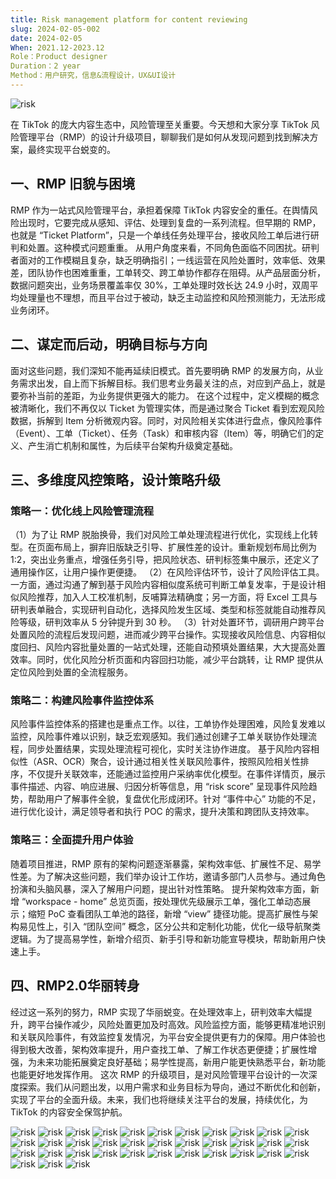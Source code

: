 ```yaml
---
title: Risk management platform for content reviewing
slug: 2024-02-05-002
date: 2024-02-05
When: 2021.12-2023.12
Role：Product designer
Duration：2 year 
Method：用户研究，信息&流程设计，UX&UI设计
---
```


<Image src="/risk/risk.001.png" alt="risk" className="mb-6 rounded-lg" />

在 TikTok 的庞大内容生态中，风险管理至关重要。今天想和大家分享 TikTok 风险管理平台（RMP）的设计升级项目，聊聊我们是如何从发现问题到找到解决方案，最终实现平台蜕变的。

## 一、RMP 旧貌与困境
RMP 作为一站式风险管理平台，承担着保障 TikTok 内容安全的重任。在舆情风险出现时，它要完成从感知、评估、处理到复盘的一系列流程。但早期的 RMP，也就是 “Ticket Platform”，只是一个单线任务处理平台，接收风险工单后进行研判和处置。这种模式问题重重。
从用户角度来看，不同角色面临不同困扰。研判者面对的工作模糊且复杂，缺乏明确指引；一线运营在风险处置时，效率低、效果差，团队协作也困难重重，工单转交、跨工单协作都存在阻碍。从产品层面分析，数据问题突出，业务场景覆盖率仅 30%，工单处理时效长达 24.9 小时，双周平均处理量也不理想，而且平台过于被动，缺乏主动监控和风险预测能力，无法形成业务闭环。

## 二、谋定而后动，明确目标与方向
面对这些问题，我们深知不能再延续旧模式。首先要明确 RMP 的发展方向，从业务需求出发，自上而下拆解目标。我们思考业务最关注的点，对应到产品上，就是要弥补当前的差距，为业务提供更强大的能力。
在这个过程中，定义模糊的概念被清晰化，我们不再仅以 Ticket 为管理实体，而是通过聚合 Ticket 看到宏观风险数据，拆解到 Item 分析微观内容。同时，对风险相关实体进行盘点，像风险事件（Event）、工单（Ticket）、任务（Task）和审核内容（Item）等，明确它们的定义、产生消亡机制和属性，为后续平台架构升级奠定基础。

## 三、多维度风控策略，设计策略升级

### 策略一：优化线上风险管理流程
（1）为了让 RMP 脱胎换骨，我们对风险工单处理流程进行优化，实现线上化转型。在页面布局上，摒弃旧版缺乏引导、扩展性差的设计。重新规划布局比例为 1:2，突出业务重点，增强任务引导，把风险状态、研判标签集中展示，还定义了通用操作区，让用户操作更便捷。
（2）在风险评估环节，设计了风险评估工具。一方面，通过沟通了解到基于风险内容相似度系统可判断工单复发率，于是设计相似风险推荐，加入人工校准机制，反哺算法精确度；另一方面，将 Excel 工具与研判表单融合，实现研判自动化，选择风险发生区域、类型和标签就能自动推荐风险等级，研判效率从 5 分钟提升到 30 秒。
（3）针对处置环节，调研用户跨平台处置风险的流程后发现问题，进而减少跨平台操作。实现接收风险信息、内容相似度回扫、风险内容批量处置的一站式处理，还能自动预填处置结果，大大提高处置效率。同时，优化风险分析页面和内容回扫功能，减少平台跳转，让 RMP 提供从定位风险到处置的全流程服务。

### 策略二：构建风险事件监控体系
风险事件监控体系的搭建也是重点工作。以往，工单协作处理困难，风险复发难以监控，风险事件难以识别，缺乏宏观感知。我们通过创建子工单关联协作处理流程，同步处置结果，实现处理流程可视化，实时关注协作进度。
基于风险内容相似性（ASR、OCR）聚合，设计通过相关性关联风险事件，按照风险相关性排序，不仅提升关联效率，还能通过监控用户采纳率优化模型。在事件详情页，展示事件描述、内容、响应进展、归因分析等信息，用 “risk score” 呈现事件风险趋势，帮助用户了解事件全貌，复盘优化形成闭环。针对 “事件中心” 功能的不足，进行优化设计，满足领导者和执行 POC 的需求，提升决策和跨团队支持效率。

### 策略三：全面提升用户体验
随着项目推进，RMP 原有的架构问题逐渐暴露，架构效率低、扩展性不足、易学性差。为了解决这些问题，我们举办设计工作坊，邀请多部门人员参与。通过角色扮演和头脑风暴，深入了解用户问题，提出针对性策略。
提升架构效率方面，新增 “workspace - home” 总览页面，按处理优先级展示工单，强化工单动态展示；缩短 PoC 查看团队工单池的路径，新增 “view” 捷径功能。提高扩展性与架构易见性上，引入 “团队空间” 概念，区分公共和定制化功能，优化一级导航聚类逻辑。为了提高易学性，新增介绍页、新手引导和新功能宣导模块，帮助新用户快速上手。

## 四、RMP2.0华丽转身
经过这一系列的努力，RMP 实现了华丽蜕变。在处理效率上，研判效率大幅提升，跨平台操作减少，风险处置更加及时高效。风险监控方面，能够更精准地识别和关联风险事件，有效监控复发情况，为平台安全提供更有力的保障。用户体验也得到极大改善，架构效率提升，用户查找工单、了解工作状态更便捷；扩展性增强，为未来功能拓展奠定良好基础；易学性提高，新用户能更快熟悉平台，新功能也能更好地发挥作用。
这次 RMP 的升级项目，是对风险管理平台设计的一次深度探索。我们从问题出发，以用户需求和业务目标为导向，通过不断优化和创新，实现了平台的全面升级。未来，我们也将继续关注平台的发展，持续优化，为 TikTok 的内容安全保驾护航。

<Image src="/risk/risk.002.png" alt="risk" className="mb-3 rounded-lg" />
<Image src="/risk/risk.003.png" alt="risk" className="mb-3 rounded-lg" />
<Image src="/risk/risk.004.png" alt="risk" className="mb-3 rounded-lg" />
<Image src="/risk/risk.005.png" alt="risk" className="mb-3 rounded-lg" />
<Image src="/risk/risk.006.png" alt="risk" className="mb-3 rounded-lg" />
<Image src="/risk/risk.007.png" alt="risk" className="mb-3 rounded-lg" />
<Image src="/risk/risk.008.png" alt="risk" className="mb-3 rounded-lg" />
<Image src="/risk/risk.009.png" alt="risk" className="mb-3 rounded-lg" />
<Image src="/risk/risk.010.png" alt="risk" className="mb-3 rounded-lg" />
<Image src="/risk/risk.011.png" alt="risk" className="mb-3 rounded-lg" />
<Image src="/risk/risk.012.png" alt="risk" className="mb-3 rounded-lg" />
<Image src="/risk/risk.013.png" alt="risk" className="mb-3 rounded-lg" />
<Image src="/risk/risk.014.png" alt="risk" className="mb-3 rounded-lg" />
<Image src="/risk/risk.015.png" alt="risk" className="mb-3 rounded-lg" />
<Image src="/risk/risk.016.png" alt="risk" className="mb-3 rounded-lg" />
<Image src="/risk/risk.017.png" alt="risk" className="mb-3 rounded-lg" />
<Image src="/risk/risk.018.png" alt="risk" className="mb-3 rounded-lg" />
<Image src="/risk/risk.019.png" alt="risk" className="mb-3 rounded-lg" />
<Image src="/risk/risk.020.png" alt="risk" className="mb-3 rounded-lg" />
<Image src="/risk/risk.021.png" alt="risk" className="mb-3 rounded-lg" />
<Image src="/risk/risk.022.png" alt="risk" className="mb-3 rounded-lg" />
<Image src="/risk/risk.023.png" alt="risk" className="mb-3 rounded-lg" />
<Image src="/risk/risk.024.png" alt="risk" className="mb-3 rounded-lg" />
<Image src="/risk/risk.025.png" alt="risk" className="mb-3 rounded-lg" />
<Image src="/risk/risk.026.png" alt="risk" className="mb-3 rounded-lg" />
<Image src="/risk/risk.027.png" alt="risk" className="mb-3 rounded-lg" />
<Image src="/risk/risk.028.png" alt="risk" className="mb-3 rounded-lg" />
<Image src="/risk/risk.029.png" alt="risk" className="mb-3 rounded-lg" />
<Image src="/risk/risk.030.png" alt="risk" className="mb-3 rounded-lg" />
<Image src="/risk/risk.031.png" alt="risk" className="mb-3 rounded-lg" />
<Image src="/risk/risk.032.png" alt="risk" className="mb-3 rounded-lg" />
<Image src="/risk/risk.033.png" alt="risk" className="mb-3 rounded-lg" />
<Image src="/risk/risk.034.png" alt="risk" className="mb-3 rounded-lg" />
<Image src="/risk/risk.035.png" alt="risk" className="mb-3 rounded-lg" />
<Image src="/risk/risk.036.png" alt="risk" className="mb-3 rounded-lg" />
<Image src="/risk/risk.037.png" alt="risk" className="mb-3 rounded-lg" />


